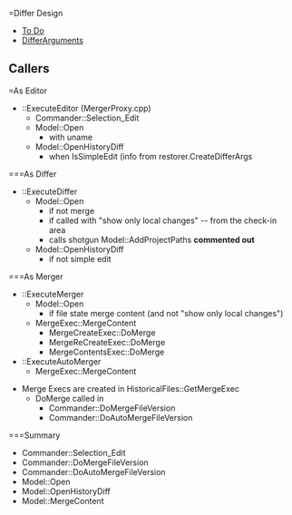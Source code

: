 =Differ Design
* [[DifferToDo|To Do]]
* [[DifferArguments]]
==Callers
===As Editor
* ::ExecuteEditor (MergerProxy.cpp)
** Commander::Selection_Edit
** Model::Open
*** with uname
** Model::OpenHistoryDiff
*** when IsSimpleEdit (info from restorer.CreateDifferArgs

===As Differ
* ::ExecuteDiffer
** Model::Open
*** if not merge
*** if called with "show only local changes" -- from the check-in area
*** calls shotgun Model::AddProjectPaths '''commented out'''
** Model::OpenHistoryDiff
*** if not simple edit

===As Merger
* ::ExecuteMerger
** Model::Open
*** if file state merge content (and not "show only local changes")
** MergeExec::MergeContent
*** MergeCreateExec::DoMerge
*** MergeReCreateExec::DoMerge
*** MergeContentsExec::DoMerge
* ::ExecuteAutoMerger
** MergeExec::MergeContent

*Merge Execs are created in HistoricalFiles::GetMergeExec
** DoMerge called in
*** Commander::DoMergeFileVersion
*** Commander::DoAutoMergeFileVersion

===Summary
* Commander::Selection_Edit
* Commander::DoMergeFileVersion
* Commander::DoAutoMergeFileVersion
* Model::Open
* Model::OpenHistoryDiff
* Model::MergeContent
